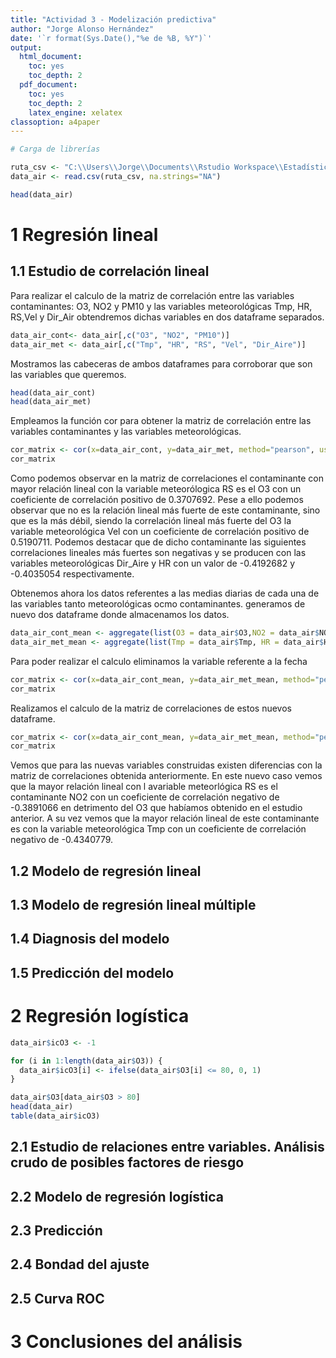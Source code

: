 ```yaml
---
title: "Actividad 3 - Modelización predictiva"
author: "Jorge Alonso Hernández"
date: '`r format(Sys.Date(),"%e de %B, %Y")`'
output: 
  html_document: 
    toc: yes
    toc_depth: 2
  pdf_document: 
    toc: yes
    toc_depth: 2
    latex_engine: xelatex
classoption: a4paper
---
```


```r
# Carga de librerías

````


````r
ruta_csv <- "C:\\Users\\Jorge\\Documents\\Rstudio Workspace\\Estadística Avanzada\\Actividad 3\\dat_Air.csv"
data_air <- read.csv(ruta_csv, na.strings="NA")

head(data_air)
````

# 1 Regresión lineal

## 1.1 Estudio de correlación lineal

Para realizar el calculo de la matriz de correlación entre las variables contaminantes: O3, NO2 y PM10 y las variables meteorológicas Tmp, HR, RS,Vel y Dir_Air obtendremos dichas variables en dos dataframe separados.

````r

data_air_cont<- data_air[,c("O3", "NO2", "PM10")]
data_air_met <- data_air[,c("Tmp", "HR", "RS", "Vel", "Dir_Aire")]

````

Mostramos las cabeceras de ambos dataframes para corroborar que son las variables que queremos.

````r
head(data_air_cont)
head(data_air_met)
````

Empleamos la función cor para obtener la matriz de correlación entre las variables contaminantes y las variables meteorológicas.

````r

cor_matrix <- cor(x=data_air_cont, y=data_air_met, method="pearson", use="pairwise.complete.obs")
cor_matrix

````

Como podemos observar en la matriz de correlaciones el contaminante con mayor relación lineal con la variable meteorólogica RS es el O3 con un coeficiente de correlación positivo de 0.3707692. Pese a ello podemos observar que no es la relación lineal más fuerte de este contaminante, sino que es la más débil, siendo la correlación lineal más fuerte del O3 la variable meteorológica Vel con un coeficiente de correlación positivo de 0.5190711. Podemos destacar que de dicho contaminante las siguientes correlaciones lineales más fuertes son negativas y se producen con las variables meteorológicas Dir_Aire y HR con un valor de -0.4192682 y -0.4035054 respectivamente.


Obtenemos ahora los datos referentes a las medias diarias de cada una de las variables tanto meteorológicas ocmo contaminantes. generamos de nuevo dos dataframe donde almacenamos los datos.
````r

data_air_cont_mean <- aggregate(list(O3 = data_air$O3,NO2 = data_air$NO2, PM10 = data_air$PM10), by=list(Fecha = data_air$Fecha), FUN = mean)
data_air_met_mean <- aggregate(list(Tmp = data_air$Tmp, HR = data_air$HR, RS =data_air$RS, Vel =  data_air$Vel, Dir_Aire = data_air$Dir_Aire), by=list(Fecha = data_air$Fecha), FUN = mean)

````

Para poder realizar el calculo eliminamos la variable referente a la fecha

````r

cor_matrix <- cor(x=data_air_cont_mean, y=data_air_met_mean, method="pearson", use="pairwise.complete.obs")
cor_matrix

````

Realizamos el calculo de la matriz de correlaciones de estos nuevos dataframe.

````r
cor_matrix <- cor(x=data_air_cont_mean, y=data_air_met_mean, method="pearson", use="pairwise.complete.obs")
cor_matrix

````

Vemos que para las nuevas variables construidas existen diferencias con la matriz de correlaciones obtenida anteriormente. En este nuevo caso vemos que la mayor relación lineal con l avariable meteorlógica RS es el contaminante NO2 con un coeficiente de correlación negativo de -0.3891066 en detrimento del O3 que habíamos obtenido en el estudio anterior. A su vez vemos que la mayor relación lineal de este contaminante es con  la variable meteorológica Tmp con un coeficiente de correlación negativo de -0.4340779.

## 1.2 Modelo de regresión lineal

## 1.3 Modelo de regresión lineal múltiple

## 1.4 Diagnosis del modelo

## 1.5 Predicción del modelo

# 2 Regresión logística

````r

data_air$icO3 <- -1

for (i in 1:length(data_air$O3)) {
  data_air$icO3[i] <- ifelse(data_air$O3[i] <= 80, 0, 1)
}

data_air$O3[data_air$O3 > 80]
head(data_air)
table(data_air$icO3)

````

## 2.1 Estudio de relaciones entre variables. Análisis crudo de posibles factores de riesgo

## 2.2 Modelo de regresión logística

## 2.3 Predicción

## 2.4 Bondad del ajuste

## 2.5 Curva ROC

# 3 Conclusiones del análisis